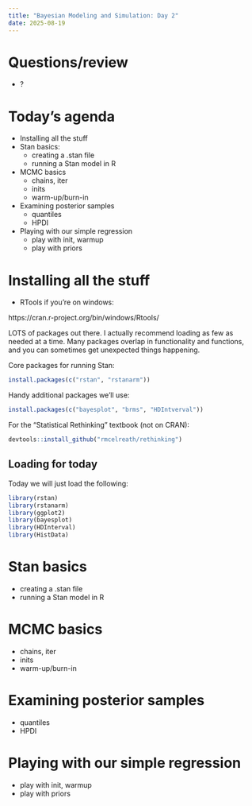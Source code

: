 ```yaml
---
title: "Bayesian Modeling and Simulation: Day 2"
date: 2025-08-19
---
```


# Questions/review

- ?

# Today's agenda

- Installing all the stuff
- Stan basics:
  - creating a .stan file
  - running a Stan model in R
- MCMC basics
  - chains, iter
  - inits
  - warm-up/burn-in
- Examining posterior samples
  - quantiles
  - HPDI
- Playing with our simple regression
  - play with init, warmup
  - play with priors

# Installing all the stuff

- RTools if you're on windows:

https://cran.r-project.org/bin/windows/Rtools/

LOTS of packages out there. I actually recommend loading as few as needed at a time. Many packages overlap in functionality and functions, and you can sometimes get unexpected things happening.

Core packages for running Stan:

```r
install.packages(c("rstan", "rstanarm"))
```

Handy additional packages we'll use:

```r
install.packages(c("bayesplot", "brms", "HDIntverval"))
```

For the "Statistical Rethinking" textbook (not on CRAN):

```r
devtools::install_github("rmcelreath/rethinking")
```

## Loading for today

Today we will just load the following:

```r
library(rstan)
library(rstanarm)
library(ggplot2)
library(bayesplot)
library(HDInterval)
library(HistData)
```


# Stan basics
  - creating a .stan file
  - running a Stan model in R

# MCMC basics
  - chains, iter
  - inits
  - warm-up/burn-in

# Examining posterior samples
  - quantiles
  - HPDI

# Playing with our simple regression
  - play with init, warmup
  - play with priors



